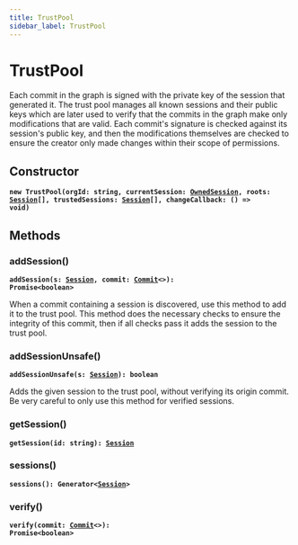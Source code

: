 ```yaml
---
title: TrustPool
sidebar_label: TrustPool
---
```


# TrustPool

Each commit in the graph is signed with the private key of the session that
generated it. The trust pool manages all known sessions and their public keys
which are later used to verify that the commits in the graph make only
modifications that are valid. Each commit's signature is checked against its
session's public key, and then the modifications themselves are checked to
ensure the creator only made changes within their scope of permissions.

## Constructor

**<code>new TrustPool(orgId: string, currentSession: [OwnedSession](/api/interfaces/ownedsession), roots: [Session](/api/interfaces/session)[], trustedSessions: [Session](/api/interfaces/session)[], changeCallback: () =&gt; void)</code>**

## Methods

### addSession()

**<code>addSession(s: [Session](/api/interfaces/session), commit: [Commit](/api/classes/commit)&lt;&gt;): Promise&lt;boolean&gt;</code>**

When a commit containing a session is discovered, use this method to add
it to the trust pool. This method does the necessary checks to ensure the
integrity of this commit, then if all checks pass it adds the session to
the trust pool.

### addSessionUnsafe()

**<code>addSessionUnsafe(s: [Session](/api/interfaces/session)): boolean</code>**

Adds the given session to the trust pool, without verifying its origin
commit. Be very careful to only use this method for verified sessions.

### getSession()

**<code>getSession(id: string): [Session](/api/interfaces/session)</code>**

### sessions()

**<code>sessions(): Generator&lt;[Session](/api/interfaces/session)&gt;</code>**

### verify()

**<code>verify(commit: [Commit](/api/classes/commit)&lt;&gt;): Promise&lt;boolean&gt;</code>**

